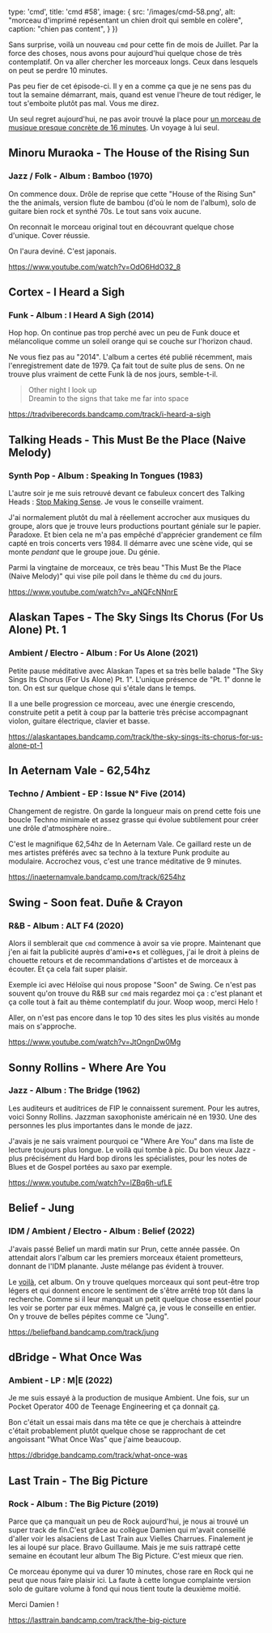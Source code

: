 
  type: 'cmd',
  title: 'cmd #58',
  image: {
    src: '/images/cmd-58.png',
    alt: "morceau d'imprimé repésentant un chien droit qui semble en colère",
    caption: "chien pas content",
  }
})


Sans surprise, voilà un nouveau `cmd` pour cette fin de mois de Juillet. Par la
force des choses, nous avons pour aujourd'hui quelque chose de très
contemplatif. On va aller chercher les morceaux longs. Ceux dans lesquels on
peut se perdre 10 minutes.

Pas peu fier de cet épisode-ci. Il y en a comme ça que je ne sens pas du tout la
semaine démarrant, mais, quand est venue l'heure de tout rédiger, le tout
s'emboite plutôt pas mal. Vous me direz.

Un seul regret aujourd'hui, ne pas avoir trouvé la place pour [un morceau de
musique presque concrète de 16
minutes](https://orenambarchi.bandcamp.com/track/hubris-part-3). Un voyage à lui
seul.



## Minoru Muraoka - The House of the Rising Sun

### Jazz / Folk - Album : Bamboo (1970)

On commence doux. Drôle de reprise que cette "House of the Rising Sun" the the
animals, version flute de bambou (d'où le nom de l'album), solo de guitare bien
rock et synthé 70s. Le tout sans voix aucune.

On reconnait le morceau original tout en découvrant quelque chose d'unique.
Cover réussie.

On l'aura deviné. C'est japonais.

https://www.youtube.com/watch?v=OdO6HdO32_8



## Cortex - I Heard a Sigh

### Funk - Album :  I Heard A Sigh (2014)

Hop hop. On continue pas trop perché avec un peu de Funk douce et mélancolique
comme un soleil orange qui se couche sur l'horizon chaud.

Ne vous fiez pas au "2014". L'album a certes été publié récemment, mais
l'enregistrement date de 1979. Ça fait tout de suite plus de sens. On ne trouve
plus vraiment de cette Funk là de nos jours, semble-t-il.

> Other night I look up<br/>
> Dreamin to the signs that take me far into space

https://tradviberecords.bandcamp.com/track/i-heard-a-sigh



## Talking Heads - This Must Be the Place (Naive Melody)

### Synth Pop - Album : Speaking In Tongues (1983)

L'autre soir je me suis retrouvé devant ce fabuleux concert des Talking Heads :
[Stop Making Sense](https://www.youtube.com/watch?v=_CUvkrtqbIM). Je vous le
conseille vraiment.

J'ai normalement plutôt du mal à réellement accrocher aux musiques du groupe,
alors que je trouve leurs productions pourtant géniale sur le papier. Paradoxe.
Et bien cela ne m'a pas empêché d'apprécier grandement ce film capté en trois
concerts vers 1984. Il démarre avec une scène vide, qui se monte _pendant_ que
le groupe joue. Du génie.

Parmi la vingtaine de morceaux, ce très beau "This Must Be the Place (Naive
Melody)" qui vise pile poil dans le thème du `cmd` du jours.

https://www.youtube.com/watch?v=_aNQFcNNnrE



## Alaskan Tapes - The Sky Sings Its Chorus (For Us Alone) Pt. 1

### Ambient / Electro - Album : For Us Alone (2021)

Petite pause méditative avec Alaskan Tapes et sa très belle balade "The Sky
Sings Its Chorus (For Us Alone) Pt. 1". L'unique présence de "Pt. 1" donne le
ton. On est sur quelque chose qui s'étale dans le temps.

Il a une belle progression ce morceau, avec une énergie crescendo, construite
petit a petit à coup par la batterie très précise accompagnant violon, guitare
électrique, clavier et basse.

https://alaskantapes.bandcamp.com/track/the-sky-sings-its-chorus-for-us-alone-pt-1



## In Aeternam Vale - 62,54hz

### Techno / Ambient - EP : Issue N° Five (2014)

Changement de registre. On garde la longueur mais on prend cette fois une boucle
Techno minimale et assez grasse qui évolue subtilement pour créer une drôle
d'atmosphère noire..

C'est le magnifique 62,54hz de In Aeternam Vale. Ce gaillard reste un de mes
artistes préférés avec sa techno à la texture Punk produite au modulaire.
Accrochez vous, c'est une trance méditative de 9 minutes.

https://inaeternamvale.bandcamp.com/track/6254hz



## Swing - Soon feat. Duñe & Crayon

### R&B - Album : ALT F4 (2020)

Alors il semblerait que `cmd` commence à avoir sa vie propre. Maintenant que
j'en ai fait la publicité auprès d'ami•e•s et collègues, j'ai le droit à pleins
de chouette retours et de recommandations d'artistes et de morceaux à écouter.
Et ça cela fait super plaisir.

Exemple ici avec Héloïse qui nous propose "Soon" de Swing. Ce n'est pas souvent
qu'on trouve du R&B sur `cmd` mais regardez moi ça : c'est planant et ça colle
tout à fait au thème contemplatif du jour. Woop woop, merci Helo !

Aller, on n'est pas encore dans le top 10 des sites les plus visités au monde
mais on s'approche.

https://www.youtube.com/watch?v=JtOngnDw0Mg



## Sonny Rollins - Where Are You

### Jazz - Album : The Bridge (1962)

Les auditeurs et auditrices de FIP le connaissent surement. Pour les autres,
voici Sonny Rollins. Jazzman saxophoniste américain né en 1930. Une des
personnes les plus importantes dans le monde de jazz.

J'avais je ne sais vraiment pourquoi ce "Where Are You" dans ma liste de lecture
toujours plus longue. Le voilà qui tombe à pic. Du bon vieux Jazz - plus
précisément du Hard bop dirons les spécialistes, pour les notes de Blues et de
Gospel portées au saxo par exemple.

https://www.youtube.com/watch?v=lZBq6h-ufLE



## Belief - Jung

### IDM / Ambient / Electro - Album : Belief (2022)

J'avais passé Belief un mardi matin sur Prun, cette année passée. On attendait
alors l'album car les premiers morceaux étaient prometteurs, donnant de l'IDM
planante. Juste mélange pas évident à trouver.

Le [voilà](https://beliefband.bandcamp.com/album/belief), cet album. On y trouve
quelques morceaux qui sont peut-être trop légers et qui donnent encore le
sentiment de s'être arrêté trop tôt dans la recherche. Comme si il leur manquait
un petit quelque chose essentiel pour les voir se porter par eux mêmes. Malgré
ça, je vous le conseille en entier. On y trouve de belles pépites comme ce
"Jung".

https://beliefband.bandcamp.com/track/jung



## dBridge - What Once Was

### Ambient - LP : M|E (2022)

Je me suis essayé à la production de musique Ambient. Une fois, sur un Pocket
Operator 400 de Teenage Engineering et ça donnait
[ça](https://soundcloud.com/guillaumewuip/fif).

Bon c'était un essai mais dans ma tête ce que je cherchais à atteindre c'était
probablement plutôt quelque chose se rapprochant de cet angoissant "What Once
Was" que j'aime beaucoup.

https://dbridge.bandcamp.com/track/what-once-was



## Last Train - The Big Picture

### Rock - Album : The Big Picture (2019)

Parce que ça manquait un peu de Rock aujourd'hui, je nous ai trouvé un super
track de fin.C'est grâce au collègue Damien qui m'avait conseillé d'aller voir
les alsaciens de Last Train aux Vielles Charrues. Finalement je les ai loupé sur
place. Bravo Guillaume. Mais je me suis rattrapé cette semaine en écoutant leur
album The Big Picture. C'est mieux que rien.

Ce morceau éponyme qui va durer 10 minutes, chose rare en Rock qui ne peut que
nous faire plaisir ici. La faute à cette longue complainte version solo de
guitare volume à fond qui nous tient toute la deuxième moitié.

Merci Damien !

https://lasttrain.bandcamp.com/track/the-big-picture

